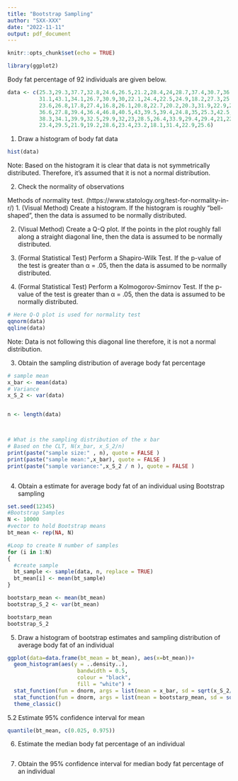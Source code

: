 ```yaml
---
title: "Bootstrap Sampling"
author: "SXX-XXX"
date: "2022-11-11"
output: pdf_document
---
```


```r
knitr::opts_chunk$set(echo = TRUE)

```

```r
library(ggplot2)
```

Body fat percentage of 92 individuals are given below. 
```r
data <- c(25.3,29.3,37.7,32.8,24.6,26.5,21.2,28.4,24,28.7,37.4,30.7,36.7,28.2,26.4,37.1,
          31.1,43.1,34.1,26.7,30.9,30,22.1,24.4,22.5,24.9,18.2,27.3,25.9,28.3,18.7,22.4,
          23.6,26.8,17.8,27.4,16.8,26.1,20.8,22.7,20.2,20.3,31.9,22.9,25.3,17.3,41,25.8,
          36.6,27.8,39.4,36.4,46.8,40.5,43,39.5,39.4,24.8,35,25.3,42.5,27.8,35.8,39.2,
          38.3,34.1,39.9,32.5,29.9,32,23,28.5,26.4,33.9,29.4,29.4,21,22.4,25.3,20.2,22.5,
          23.4,29.5,21.9,19.2,28.6,23.4,23.2,18.1,31.4,22.9,25.6)
```

1. Draw a histogram of body fat data
```r
hist(data)
```
Note: 
Based on the histogram it is clear that data is not symmetrically distributed.
Therefore, it's assumed that it is not a normal distribution.

2. Check the normality of observations

Methods of normality test. (https://www.statology.org/test-for-normality-in-r/)
  1. (Visual Method) Create a histogram.
      If the histogram is roughly “bell-shaped”, then the data is assumed to 
      be normally distributed.

  2. (Visual Method) Create a Q-Q plot.
      If the points in the plot roughly fall along a straight diagonal line, 
      then the data is assumed to be normally distributed.

  3. (Formal Statistical Test) Perform a Shapiro-Wilk Test.
      If the p-value of the test is greater than α = .05, then the data is 
      assumed to be normally distributed.

  4. (Formal Statistical Test) Perform a Kolmogorov-Smirnov Test.
      If the p-value of the test is greater than α = .05, then the data is 
      assumed to be normally distributed.
 
```r
# Here Q-Q plot is used for normality test
qqnorm(data)
qqline(data)

```

Note: 
Data is not following this diagonal line therefore, it is not a normal distribution. 

3. Obtain the sampling distribution of average body fat percentage
```r
# sample mean 
x_bar <- mean(data)
# Variance
x_S_2 <- var(data)


n <- length(data)



# What is the sampling distribution of the x bar
# Based on the CLT, N(x_bar, x_S_2/n)
print(paste("sample size:" , n), quote = FALSE )
print(paste("sample mean:",x_bar), quote = FALSE )
print(paste("sample variance:",x_S_2 / n ), quote = FALSE )



```


4. Obtain a estimate for average body fat of an individual using Bootstrap sampling 

```r
set.seed(12345) 
#Bootstrap Samples 
N <- 10000
#vector to hold Bootstrap means 
bt_mean <- rep(NA, N)

#Loop to create N number of samples 
for (i in 1:N)
{
  #create sample 
  bt_sample <- sample(data, n, replace = TRUE)
  bt_mean[i] <- mean(bt_sample)  
}

bootstarp_mean <- mean(bt_mean)
bootstrap_S_2 <- var(bt_mean)

bootstarp_mean
bootstrap_S_2
```


5. Draw a histogram of bootstrap estimates and sampling distribution of average body fat of an individual
```r
ggplot(data=data.frame(bt_mean = bt_mean), aes(x=bt_mean))+
  geom_histogram(aes(y = ..density..),
                      bandwidth = 0.5,
                      colour = "black",
                      fill = "white") +
  stat_function(fun = dnorm, args = list(mean = x_bar, sd = sqrt(x_S_2/n)), colour = "blue")+
  stat_function(fun = dnorm, args = list(mean = bootstarp_mean, sd = sqrt(bootstrap_S_2)), colour = "red")+
  theme_classic()

```
5.2 Estimate 95% confidence interval for mean 
```r
quantile(bt_mean, c(0.025, 0.975))
```


6. Estimate the median body fat percentage of an individual

```r

```
7. Obtain the 95% confidence interval for  median body fat percentage of an individual
```r
```
 